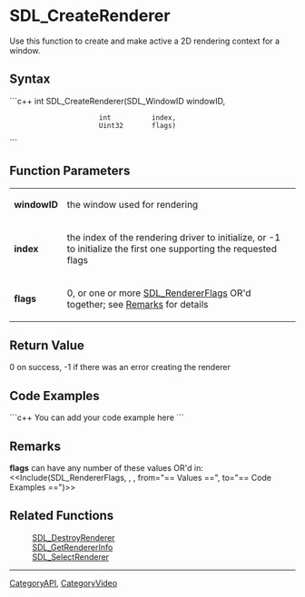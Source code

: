 <!-- pragma section-numbers off -->
<!-- pragma disable-camelcase -->

= SDL_CreateRenderer =
Use this function to create and make active a 2D rendering context for a window.


== Syntax ==
```c++
int SDL_CreateRenderer(SDL_WindowID windowID,
                       int  	    index,
                       Uint32  	    flags)
```

== Function Parameters ==
{|
|'''windowID'''
|the window used for rendering
|-
|'''index'''
|the index of the rendering driver to initialize, or -1 to initialize the first one supporting the requested flags
|-
|'''flags'''
|0, or one or more [[SDL_RendererFlags]] OR'd together; see [[#Remarks|Remarks]] for details
|}

== Return Value ==
0 on success, -1 if there was an error creating the renderer

== Code Examples ==
```c++
You can add your code example here
```

== Remarks ==
'''flags''' can have any number of these values OR'd in:
<<Include(SDL_RendererFlags, , , from="== Values ==", to="== Code Examples ==")>>

== Related Functions ==
:[[SDL_DestroyRenderer]]
:[[SDL_GetRendererInfo]]
:[[SDL_SelectRenderer]]

----
[[CategoryAPI]], [[CategoryVideo]]
